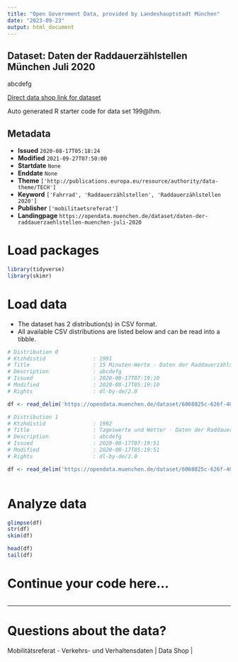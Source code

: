 ```yaml
---
title: "Open Government Data, provided by Landeshauptstadt München"
date: "2023-09-23"
output: html_document
---
```


## Dataset: Daten der Raddauerzählstellen München Juli 2020

abcdefg

[Direct data shop link for dataset](https://opendata.muenchen.de/dataset/199@lhm)

Auto generated R starter code for data set 199@lhm.

## Metadata

- **Issued** `2020-08-17T05:18:24`
- **Modified** `2021-09-27T07:50:00`
- **Startdate** `None`
- **Enddate** `None`
- **Theme** `['http://publications.europa.eu/resource/authority/data-theme/TECH']`
- **Keyword** `['Fahrrad', 'Raddauerzählstellen', 'Raddauerzählstellen 2020']`
- **Publisher** `['mobilitaetsreferat']`
- **Landingpage** `https://opendata.muenchen.de/dataset/daten-der-raddauerzaehlstellen-muenchen-juli-2020`


# Load packages

```r

library(tidyverse)
library(skimr)

```

# Load data

-   The dataset has 2 distribution(s) in CSV format.
-   All available CSV distributions are listed below and can be read into a tibble.

```r

# Distribution 0
# Ktzhdistid               : 1991
# Title                    : 15 Minuten-Werte - Daten der Raddauerzählstellen München Juli 2020
# Description              : abcdefg
# Issued                   : 2020-08-17T07:19:10
# Modified                 : 2020-08-17T05:19:10
# Rights                   : dl-by-de/2.0

df <- read_delim('https://opendata.muenchen.de/dataset/6068825c-626f-408c-9b9a-11a1b7fedbef/resource/9a3592bf-234c-43fd-b03e-493e4b86b4b9/download/rad20200715min.csv')

# Distribution 1
# Ktzhdistid               : 1992
# Title                    : Tageswerte und Wetter - Daten der Raddauerzählstellen München Juli 2020
# Description              : abcdefg
# Issued                   : 2020-08-17T07:19:51
# Modified                 : 2020-08-17T05:19:51
# Rights                   : dl-by-de/2.0

df <- read_delim('https://opendata.muenchen.de/dataset/6068825c-626f-408c-9b9a-11a1b7fedbef/resource/8ab7403c-f8a8-4cd9-8ebd-4e9970be0ca8/download/rad202007tage.csv')



```

# Analyze data

```r

glimpse(df)
str(df)
skim(df)

head(df)
tail(df)

```

# Continue your code here...

```r

```

------------------------------------------------------------------------

# Questions about the data?

Mobilitätsreferat - Verkehrs- und Verhaltensdaten | Data Shop | 
